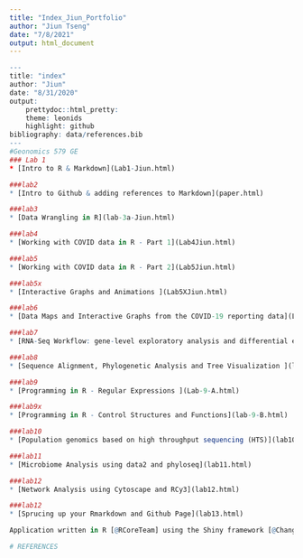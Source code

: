 ```yaml
---
title: "Index_Jiun_Portfolio"
author: "Jiun Tseng"
date: "7/8/2021"
output: html_document
---
```

```r
---
title: "index"
author: "Jiun"
date: "8/31/2020"
output: 
    prettydoc::html_pretty:
    theme: leonids
    highlight: github
bibliography: data/references.bib
---
#Geonomics 579 GE
### Lab 1
* [Intro to R & Markdown](Lab1-Jiun.html)

###lab2
* [Intro to Github & adding references to Markdown](paper.html)

###lab3
* [Data Wrangling in R](lab-3a-Jiun.html)

###lab4
* [Working with COVID data in R - Part 1](Lab4Jiun.html)

###lab5
* [Working with COVID data in R - Part 2](Lab5Jiun.html)

###lab5x
* [Interactive Graphs and Animations ](Lab5XJiun.html)

###lab6
* [Data Maps and Interactive Graphs from the COVID-19 reporting data](Lab6-Jiun.html)

###lab7
* [RNA-Seq Workflow: gene-level exploratory analysis and differential expression](Lab7Vignette.html)

###lab8
* [Sequence Alignment, Phylogenetic Analysis and Tree Visualization ](lab8Jiun.html)

###lab9
* [Programming in R - Regular Expressions ](Lab-9-A.html)

###lab9x
* [Programming in R - Control Structures and Functions](lab-9-B.html)

###lab10
* [Population genomics based on high throughput sequencing (HTS)](lab10.html)

###lab11
* [Microbiome Analysis using data2 and phyloseq](lab11.html)

###lab12
* [Network Analysis using Cytoscape and RCy3](lab12.html)

###lab12
* [Sprucing up your Rmarkdown and Github Page](lab13.html)

Application written in R [@RCoreTeam] using the Shiny framework [@Chang2015].

# REFERENCES

```
